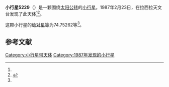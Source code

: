 {{Infobox planet
| bgcolour = #FFFFC0
| name = 5229
| symbol = 
| image = 
| caption = 
| discovery = yes
| discovery_ref = 
| discoverer = {{link-en|亨利·德波鸿诺|Henri Debehogne}}
| discovery_site = [[拉西拉天文台|拉西拉天文台]] 
| discovered = 1987年2月23日
| designations = yes
| mp_name = 
| named_after = 
| alt_names = 1987 DE6/ 1979 ST12 / 1990 QE1
| mp_category = [[主带小行星|主带小行星]]
| orbit_ref = <ref name="a">[http://ssd.jpl.nasa.gov/sbdb.cgi?sstr=5229 5229] {{Wayback|url=http://ssd.jpl.nasa.gov/sbdb.cgi?sstr=5229 |date=20110609204929 }}，小行星數據庫瀏覽器（JPL Small-Body Database Browser）－[[美国国家航空航天局|美国国家航空航天局]]喷气推进实验室</ref>
| epoch = 2456400.5 (2013年4月18日更新)
| aphelion = {{convert|3.6048160|AU|km|3|abbr=on|lk=out}}
| perihelion = {{convert|2.6299866|AU|km|3|abbr=on}}
| semimajor = {{convert|3.1174013|AU|km|3|abbr=on}}
| eccentricity = 0.1563529
| period = 2010.423263 [[日|日]]<br />5.5[[儒略年|儒略年]]
| avg_speed = 
| inclination = 5.71728
| asc_node = 312.61280
| mean_anomaly = 
| arg_peri = 74.75262
| satellites = 
| physical_characteristics = yes
| dimensions = 
| mass = 
| density = 
| surface_grav = 
| escape_velocity = 
| sidereal_day = 
| axial_tilt = 
| pole_ecliptic_lat = 
| pole_ecliptic_lon = 
| albedo = 
| temperatures= 
| temp_name1 = 
| mean_temp_1 = 
| max_temp_1 = 
| temp_name2 = 
| max_temp_2 = 
| spectral_type = 
| abs_magnitude = 74.75262
}}

'''小行星5229'''（{{lang-en|5229}}）是一颗围绕[[太阳|太阳]][[公转|公转]]的[[小行星|小行星]]。1987年2月23日，{{link-en|亨利·德波鸿诺|Henri Debehogne}}在拉西拉天文台发现了此天体<ref name="a" /><ref>{{cite news|title=小行星列表|url=http://cfa-www.harvard.edu/iau/lists/NumberedMPs.txt|accessdate=2013-07-08|newspaper=哈佛大学|archive-date=2008-05-17|archive-url=https://web.archive.org/web/20080517010638/http://cfa-www.harvard.edu/iau/lists/NumberedMPs.txt|dead-url=no}}</ref>。

这颗小行星的[[绝对星等|绝对星等]]为74.75262等<ref name="a" />。

==参考文献==
{{reflist}}
{{Minor Planet Number|[[小行星5228|小行星5228]]|[[小行星5230|小行星5230]]}}

{{小天体}}

[[Category:小行星带天体|Category:小行星带天体]]
[[Category:1987年发现的小行星|Category:1987年发现的小行星]]

{{asteroid-stub}}